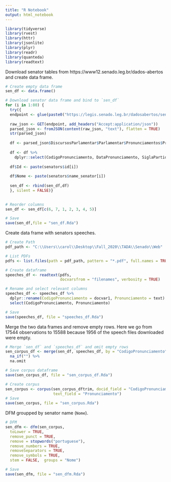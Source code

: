 ```yaml
---
title: "R Notebook"
output: html_notebook
---
```

```r
library(tidyverse)
library(rvest)
library(httr)
library(jsonlite)
library(plyr)
library(readr)
library(quanteda)
library(readtext)
```

Download senator tables from https://www12.senado.leg.br/dados-abertos and create data frame. 

```r
# Create empty data frame
sen_df <- data.frame()

# Download senator data frame and bind to `sen_df`
for (i in 1:80) {
  try({
  endpoint <- glue(paste0("https://legis.senado.leg.br/dadosabertos/senador/",    senators$id[i], "/discursos"))
  
  raw_json <- GET(endpoint, add_headers("Accept:application/json"))
  parsed_json <- fromJSON(content(raw_json, "text"), flatten = TRUE)
  str(parsed_json)
  
  df <- parsed_json$DiscursosParlamentar$Parlamentar$Pronunciamentos$Pronunciamento
  
  df <- df %>% 
    dplyr::select(CodigoPronunciamento, DataPronunciamento, SiglaPartidoParlamentarNaData,                    UfParlamentarNaData, SessaoPlenaria.NumeroSessao)
  
  df$Id <- paste(senators$id[i])
  
  df$Nome <- paste(senators$name_senator[i])
  
  sen_df <- rbind(sen_df,df)
  }, silent = FALSE)}
  

# Reorder columns
sen_df <- sen_df[c(6, 7, 1, 2, 3, 4, 5)]

# Save
save(sen_df,file = "sen_df.Rda")
```

Create data frame with senators speeches. 

```r
# Create Path
pdf_path <- "C:\\Users\\carol\\Desktop\\Fall_2020\\TADA\\Senado\\Web"

# List PDFs 
pdfs <- list.files(path = pdf_path, pattern = "*.pdf", full.names = TRUE) 

# Create dataframe
speeches_df <- readtext(pdfs,
                        docvarsfrom = "filenames", verbosity = TRUE)

# Rename and select relevant columns
speeches_df <- speeches_df %>% 
  dplyr::rename(CodigoPronunciamento = docvar1, Pronunciamento = text) %>% 
  select(CodigoPronunciamento, Pronunciamento)

# Save
save(speeches_df, file = "speeches_df.Rda")
```

Merge the two data frames and remove empty rows. Here we go from 17544 observations to 15588 because 1956 of the speech files downloaded were empty. 

```r
# Merge `sen_df` and `speeches_df` and omit empty rows
sen_corpus_df <- merge(sen_df, speeches_df, by = "CodigoPronunciamento") %>% 
  na_if("") %>%
  na.omit 

# Save corpus dataframe
save(sen_corpus_df, file = "sen_corpus_df.Rda")
```


```r
# Create corpus
sen_corpus <- corpus(sen_corpus_dftrim, docid_field = "CodigoPronunciamento", 
                     text_field = "Pronunciamento")
# Save
save(sen_corpus, file = "sen_corpus.Rda")
```

DFM groupped by senator name (`Nome`).

```r
# DFM 
sen_dfm <- dfm(sen_corpus,
  toLower = TRUE,
  remove_punct = TRUE,
  remove = stopwords("portuguese"),
  remove_numbers = TRUE,
  removeSeparators = TRUE,
  remove_symbols = TRUE,
  stem = FALSE,  groups = "Nome")

# Save
save(sen_dfm, file = "sen_dfm.Rda")
```

